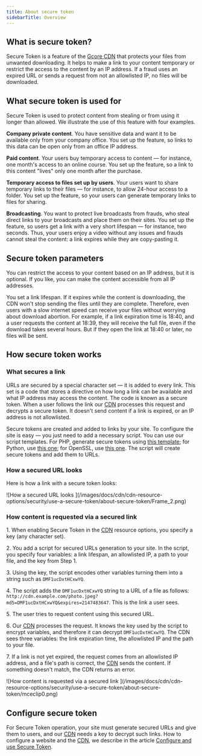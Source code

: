 ---
title: About secure token
sidebarTitle: Overview
---

## What is secure token?

Secure Token is a feature of the [Gcore CDN](https://gcore.com/cdn) that protects your files from unwanted downloading. It helps to make a link to your content temporary or restrict the access to the content by an IP address. If a fraud uses an expired URL or sends a request from not an allowlisted IP, no files will be downloaded. 

## What secure token is used for

Secure Token is used to protect content from stealing or from using it longer than allowed. We illustrate the use of this feature with four examples. 

**Company private content**. You have sensitive data and want it to be available only from your company office. You set up the feature, so links to this data can be open only from an office IP address. 

**Paid content**. Your users buy temporary access to content — for instance, one month's access to an online course. You set up the feature, so a link to this content "lives" only one month after the purchase. 

**Temporary access to files set up by users**. Your users want to share temporary links to their files — for instance, to allow 24-hour access to a folder. You set up the feature, so your users can generate temporary links to files for sharing. 

**Broadcasting**. You want to protect live broadcasts from frauds, who steal direct links to your broadcasts and place them on their sites. You set up the feature, so users get a link with a very short lifespan — for instance, two seconds. Thus, your users enjoy a video without any issues and frauds cannot steal the content: a link expires while they are copy-pasting it. 

## Secure token parameters

You can restrict the access to your content based on an IP address, but it is optional. If you like, you can make the content accessible from all IP addresses. 

You set a link lifespan. If it expires while the content is downloading, the CDN won't stop sending the files until they are complete. Therefore, even users with a slow internet speed can receive your files without worrying about download abortion. For example, if a link expiration time is 18:40, and a user requests the content at 18:39, they will receive the full file, even if the download takes several hours. But if they open the link at 18:40 or later, no files will be sent. 

## How secure token works

### What secures a link

URLs are secured by a special character set — it is added to every link. This set is a code that stores a directive on how long a link can be available and what IP address may access the content. The code is known as a secure token. When a user follows the link our [CDN](https://gcore.com/cdn) processes this request and decrypts a secure token. It doesn't send content if a link is expired, or an IP address is not allowlisted. 

Secure tokens are created and added to links by your site. To configure the site is easy — you just need to add a necessary script. You can use our script templates. For PHP, generate secure tokens using [this template](/cdn/cdn-resource-options/security/use-a-secure-token/configure-and-use-secure-token#generate-links-with-a-secure-token-in-php); for Python, use [this one](/cdn/cdn-resource-options/security/use-a-secure-token/configure-and-use-secure-token#generate-links-with-a-secure-token-in-python); for OpenSSL, use [this one](/cdn/cdn-resource-options/security/use-a-secure-token/configure-and-use-secure-token#generate-a-secure-token-in-openssl). The script will create secure tokens and add them to URLs. 

### How a secured URL looks

Here is how a link with a secure token looks: 


<Frame>![How a secured URL looks ](/images/docs/cdn/cdn-resource-options/security/use-a-secure-token/about-secure-token/Frame_2.png)</Frame>



### How content is requested via a secured link

1\. When enabling Secure Token in the [CDN](https://gcore.com/cdn) resource options, you specify a key (any character set).

2\. You add a script for secured URLs generation to your site. In the script, you specify four variables: a link lifespan, an allowlisted IP, a path to your file, and the key from Step 1.

3\. Using the key, the script encodes other variables turning them into a string such as `DMF1ucDxtHCxwYQ`.

4\. The script adds the `DMF1ucDxtHCxwYQ` string to a URL of a file as follows: `http://cdn.example.com/photo.jpeg?md5=DMF1ucDxtHCxwYQ&expires=2147483647`. This is the link a user sees.

5\. The user tries to request content using this secured URL.

6\. Our [CDN](https://gcore.com/cdn) processes the request. It knows the key used by the script to encrypt variables, and therefore it can decrypt `DMF1ucDxtHCxwYQ`. The CDN sees three variables: the link expiration time, the allowlisted IP and the path to your file.

7\. If a link is not yet expired, the request comes from an allowlisted IP address, and a file's path is correct, the [CDN](https://gcore.com/cdn) sends the content. If something doesn't match, the CDN returns an error.


<Frame>![How content is requested via a secured link ](/images/docs/cdn/cdn-resource-options/security/use-a-secure-token/about-secure-token/mceclip0.png)</Frame>



## Configure secure token

For Secure Token operation, your site must generate secured URLs and give them to users, and our [CDN](https://gcore.com/cdn) needs a key to decrypt such links. How to configure a website and the [CDN](https://gcore.com/cdn), we describe in the article [Configure and use Secure Token](/cdn/cdn-resource-options/security/use-a-secure-token/configure-and-use-secure-token).